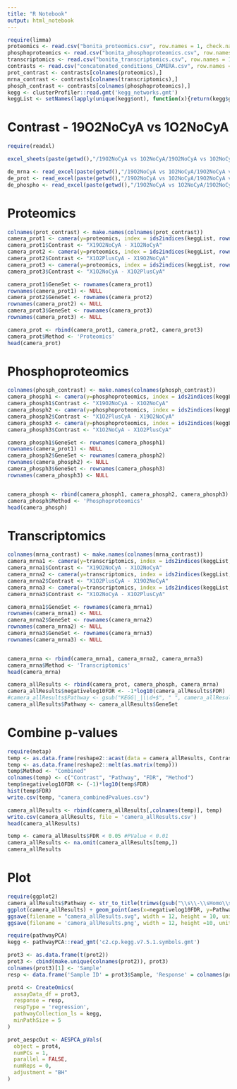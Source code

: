 ```yaml
---
title: "R Notebook"
output: html_notebook
---
```



```r
require(limma)
proteomics <- read.csv("bonita_proteomics.csv", row.names = 1, check.names = 1)
phosphoproteomics <- read.csv("bonita_phosphoproteomics.csv", row.names = 1, check.names = 0)
transcriptomics <- read.csv("bonita_transcriptomics.csv", row.names = 1, check.names =1)
contrasts <- read.csv("concatenated_conditions_CAMERA.csv", row.names = 1, check.names = FALSE)
prot_contrast <- contrasts[colnames(proteomics),]
mrna_contrast <- contrasts[colnames(transcriptomics),]
phosph_contrast <- contrasts[colnames(phosphoproteomics),]
kegg <- clusterProfiler::read.gmt('kegg_networks.gmt')
keggList <- setNames(lapply(unique(kegg$ont), function(x){return(kegg$gene[kegg$ont == x])}), unique(kegg$ont))
```

# Contrast - 19O2NoCyA vs 1O2NoCyA

```r
require(readxl)

excel_sheets(paste(getwd(),"/19O2NoCyA vs 1O2NoCyA/19O2NoCyA vs 1O2NoCyA.xlsx", sep = ""))

de_mrna <- read_excel(paste(getwd(),"/19O2NoCyA vs 1O2NoCyA/19O2NoCyA vs 1O2NoCyA.xlsx", sep = ""), sheet = 2)
de_prot <- read_excel(paste(getwd(),"/19O2NoCyA vs 1O2NoCyA/19O2NoCyA vs 1O2NoCyA.xlsx", sep = ""), sheet = 3)
de_phospho <- read_excel(paste(getwd(),"/19O2NoCyA vs 1O2NoCyA/19O2NoCyA vs 1O2NoCyA.xlsx", sep = ""), sheet = 4)


```

# Proteomics


```r
colnames(prot_contrast) <- make.names(colnames(prot_contrast))
camera_prot1 <- camera(y=proteomics, index = ids2indices(keggList, rownames(proteomics)),design=prot_contrast, contrast = makeContrasts(contrasts = c("X19O2NoCyA - X1O2NoCyA"), levels = make.names(colnames(prot_contrast))))
camera_prot1$Contrast <- "X19O2NoCyA - X1O2NoCyA"
camera_prot2 <- camera(y=proteomics, index = ids2indices(keggList, rownames(proteomics)),design=prot_contrast, contrast = makeContrasts(contrasts = c("X1O2PlusCyA - X19O2NoCyA"), levels = make.names(colnames(prot_contrast))))
camera_prot2$Contrast <- "X1O2PlusCyA - X19O2NoCyA"
camera_prot3 <- camera(y=proteomics, index = ids2indices(keggList, rownames(proteomics)),design=prot_contrast, contrast = makeContrasts(contrasts = c("X1O2NoCyA - X1O2PlusCyA"), levels = make.names(colnames(prot_contrast)))) 
camera_prot3$Contrast <- "X1O2NoCyA - X1O2PlusCyA"

camera_prot1$GeneSet <- rownames(camera_prot1)
rownames(camera_prot1) <- NULL
camera_prot2$GeneSet <- rownames(camera_prot2)
rownames(camera_prot2) <- NULL
camera_prot3$GeneSet <- rownames(camera_prot3)
rownames(camera_prot3) <- NULL

camera_prot <- rbind(camera_prot1, camera_prot2, camera_prot3)
camera_prot$Method <- 'Proteomics'
head(camera_prot)
```

# Phosphoproteomics

```r

colnames(phosph_contrast) <- make.names(colnames(phosph_contrast))
camera_phosph1 <- camera(y=phosphoproteomics, index = ids2indices(keggList, rownames(phosphoproteomics)),design=phosph_contrast, contrast = makeContrasts(contrasts = c("X19O2NoCyA - X1O2NoCyA"), levels = make.names(colnames(phosph_contrast))))
camera_phosph1$Contrast <- "X19O2NoCyA - X1O2NoCyA"
camera_phosph2 <- camera(y=phosphoproteomics, index = ids2indices(keggList, rownames(phosphoproteomics)),design=phosph_contrast,  contrast = makeContrasts(contrasts = c("X1O2PlusCyA - X19O2NoCyA"), levels = make.names(colnames(phosph_contrast))))
camera_phosph2$Contrast <- "X1O2PlusCyA - X19O2NoCyA"
camera_phosph3 <- camera(y=phosphoproteomics, index = ids2indices(keggList, rownames(phosphoproteomics)),design=phosph_contrast,  contrast = makeContrasts(contrasts = c("X1O2NoCyA - X1O2PlusCyA"), levels = make.names(colnames(phosph_contrast))))
camera_phosph3$Contrast <- "X1O2NoCyA - X1O2PlusCyA"

camera_phosph1$GeneSet <- rownames(camera_phosph1)
rownames(camera_prot1) <- NULL
camera_phosph2$GeneSet <- rownames(camera_phosph2)
rownames(camera_phosph2) <- NULL
camera_phosph3$GeneSet <- rownames(camera_phosph3)
rownames(camera_phosph3) <- NULL


camera_phosph <- rbind(camera_phosph1, camera_phosph2, camera_phosph3)
camera_phosph$Method <- 'Phosphoproteomics'
head(camera_phosph)

```

# Transcriptomics

```r
colnames(mrna_contrast) <- make.names(colnames(mrna_contrast))
camera_mrna1 <- camera(y=transcriptomics, index = ids2indices(keggList, rownames(transcriptomics)),design=mrna_contrast, contrast = makeContrasts(contrasts = c("X19O2NoCyA - X1O2NoCyA"), levels = make.names(colnames(mrna_contrast))))
camera_mrna1$Contrast <- "X19O2NoCyA - X1O2NoCyA"
camera_mrna2 <- camera(y=transcriptomics, index = ids2indices(keggList, rownames(transcriptomics)),design=mrna_contrast,  contrast = makeContrasts(contrasts = c("X1O2PlusCyA - X19O2NoCyA"), levels = make.names(colnames(mrna_contrast))))
camera_mrna2$Contrast <- "X1O2PlusCyA - X19O2NoCyA"
camera_mrna3 <- camera(y=transcriptomics, index = ids2indices(keggList, rownames(transcriptomics)),design=mrna_contrast,  contrast = makeContrasts(contrasts = c("X1O2NoCyA - X1O2PlusCyA"), levels = make.names(colnames(mrna_contrast)))) 
camera_mrna3$Contrast <- "X1O2NoCyA - X1O2PlusCyA"

camera_mrna1$GeneSet <- rownames(camera_mrna1)
rownames(camera_mrna1) <- NULL
camera_mrna2$GeneSet <- rownames(camera_mrna2)
rownames(camera_mrna2) <- NULL
camera_mrna3$GeneSet <- rownames(camera_mrna3)
rownames(camera_mrna3) <- NULL


camera_mrna <- rbind(camera_mrna1, camera_mrna2, camera_mrna3)
camera_mrna$Method <- 'Transcriptomics'
head(camera_mrna)
```
```r
camera_allResults <- rbind(camera_prot, camera_phosph, camera_mrna)
camera_allResults$negativelog10FDR <- -1*log10(camera_allResults$FDR)
#camera_allResults$Pathway <- gsub("KEGG|_|\\d+$", " ", camera_allResults$Pathway)
camera_allResults$Pathway <- camera_allResults$GeneSet
```


# Combine p-values

```r

require(metap)
temp <- as.data.frame(reshape2::acast(data = camera_allResults, Contrast ~ Pathway , value.var = 'FDR', fun.aggregate = function(x){return(metap::sumz(x)$p)}))
temp <- as.data.frame(reshape2::melt(as.matrix(temp)))
temp$Method <- "Combined"
colnames(temp) <- c("Contrast", "Pathway", "FDR", "Method")
temp$negativelog10FDR <- (-1)*log10(temp$FDR)
hist(temp$FDR)
write.csv(temp, "camera_combinedPvalues.csv")

```

```r

camera_allResults <- rbind(camera_allResults[,colnames(temp)], temp)
write.csv(camera_allResults, file = 'camera_allResults.csv')
head(camera_allResults)

```

```r
temp <- camera_allResults$FDR < 0.05 #PValue < 0.01
camera_allResults <- na.omit(camera_allResults[temp,])
camera_allResults
```

# Plot

```r
require(ggplot2)
camera_allResults$Pathway <- str_to_title(trimws(gsub("\\s\\-\\sHomo\\sSapiens\\s\\(Human\\)", "", camera_allResults$Pathway)))
ggplot(camera_allResults) + geom_point(aes(x=negativelog10FDR, y=Pathway, color=Contrast)) + facet_wrap(facets = 'Method') + theme_bw()
ggsave(filename = "camera_allResults.svg", width = 12, height = 10, units = 'in')
ggsave(filename = 'camera_allResults.png', width = 12, height =10, units = 'in')
```

```r
require(pathwayPCA)
kegg <- pathwayPCA::read_gmt('c2.cp.kegg.v7.5.1.symbols.gmt')

prot3 <- as.data.frame(t(prot2))
prot3 <- cbind(make.unique(colnames(prot2)), prot3)
colnames(prot3)[1] <- 'Sample'
resp <- data.frame('Sample ID' = prot3$Sample, 'Response' = colnames(prot2))

prot4 <- CreateOmics(
  assayData_df = prot3,
  response = resp,
  respType = 'regression',
  pathwayCollection_ls = kegg,
  minPathSize = 5
)

prot_aespcOut <- AESPCA_pVals(
  object = prot4,
  numPCs = 1,
  parallel = FALSE,
  numReps = 0,
  adjustment = "BH"
)

```






















